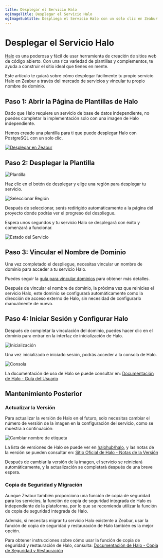```yaml
---
title: Desplegar el Servicio Halo
ogImageTitle: Desplegar el Servicio Halo
ogImageSubtitle: Despliega el Servicio Halo con un solo clic en Zeabur
---
```



# Desplegar el Servicio Halo

[Halo](https://www.halo.run/) es una poderosa y fácil de usar herramienta de creación de sitios web de código abierto. Con una rica variedad de plantillas y complementos, te ayuda a construir el sitio ideal que tienes en mente.

Este artículo te guiará sobre cómo desplegar fácilmente tu propio servicio Halo en Zeabur a través del mercado de servicios y vincular tu propio nombre de dominio.

## Paso 1: Abrir la Página de Plantillas de Halo

Dado que Halo requiere un servicio de base de datos independiente, no puedes completar la implementación solo con una imagen de Halo independiente.

Hemos creado una plantilla para ti que puede desplegar Halo con PostgreSQL con un solo clic.

[![Desplegar en Zeabur](https://zeabur.com/button.svg)](https://zeabur.com/templates/Q6H2MA)

## Paso 2: Desplegar la Plantilla

![Plantilla](/marketplace/halo/template-overview.en-US.png)

Haz clic en el botón de desplegar y elige una región para desplegar tu servicio.

![Seleccionar Región](/marketplace/halo/create-by-template.en-US.png)

Después de seleccionar, serás redirigido automáticamente a la página del proyecto donde podrás ver el progreso del despliegue.

Espera unos segundos y tu servicio Halo se desplegará con éxito y comenzará a funcionar.

![Estado del Servicio](/marketplace/halo/service-overview.en-US.png)

## Paso 3: Vincular el Nombre de Dominio

Una vez completado el despliegue, necesitas vincular un nombre de dominio para acceder a tu servicio Halo.

Puedes seguir la [guía para vincular dominios](/deploy/domain-binding) para obtener más detalles.

<Callout>
Después de vincular el nombre de dominio, la próxima vez que reinicies el servicio Halo, este dominio se configurará automáticamente como la dirección de acceso externo de Halo, sin necesidad de configurarlo manualmente de nuevo.
</Callout>

## Paso 4: Iniciar Sesión y Configurar Halo

Después de completar la vinculación del dominio, puedes hacer clic en el dominio para entrar en la interfaz de inicialización de Halo.

![Inicialización](/marketplace/halo/setup.en-US.png)

Una vez inicializado e iniciado sesión, podrás acceder a la consola de Halo.

![Consola](/marketplace/halo/console.en-US.png)

La documentación de uso de Halo se puede consultar en: [Documentación de Halo - Guía del Usuario](https://docs.halo.run/category/%E7%94%A8%E6%88%B7%E6%8C%87%E5%8D%97)

## Mantenimiento Posterior

### Actualizar la Versión

Para actualizar la versión de Halo en el futuro, solo necesitas cambiar el número de versión de la imagen en la configuración del servicio, como se muestra a continuación:

![Cambiar nombre de etiqueta](/marketplace/halo/change-tag-name.en-US.png)

La lista de versiones de Halo se puede ver en [halohub/halo](https://hub.docker.com/r/halohub/halo/tags), y las notas de la versión se pueden consultar en: [Sitio Oficial de Halo - Notas de la Versión](https://www.halo.run/categories/release-notes)

<Callout>
Después de cambiar la versión de la imagen, el servicio se reiniciará automáticamente, y la actualización se completará después de una breve espera.
</Callout>

### Copia de Seguridad y Migración

Aunque Zeabur también proporciona una función de copia de seguridad para los servicios, la función de copia de seguridad integrada de Halo es independiente de la plataforma, por lo que se recomienda utilizar la función de copia de seguridad integrada de Halo.

Además, si necesitas migrar tu servicio Halo existente a Zeabur, usar la función de copia de seguridad y restauración de Halo también es la mejor opción.

Para obtener instrucciones sobre cómo usar la función de copia de seguridad y restauración de Halo, consulta: [Documentación de Halo - Copia de Seguridad y Restauración](https://docs.halo.run/user-guide/backup)
